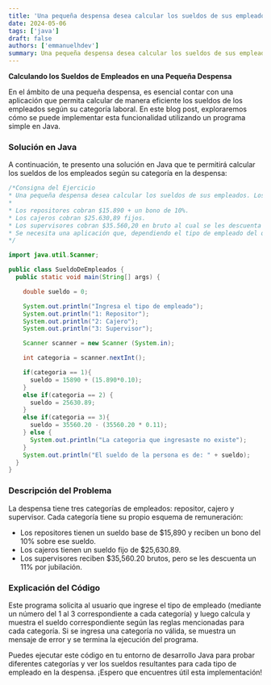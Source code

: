 ```yaml
---
title: 'Una pequeña despensa desea calcular los sueldos de sus empleados java'
date: 2024-05-06
tags: ['java']
draft: false
authors: ['emmanuelhdev']
summary: Una pequeña despensa desea calcular los sueldos de sus empleados. Los puestos de los mismos pueden tener 3 categorías...
---
```



**Calculando los Sueldos de Empleados en una Pequeña Despensa**

En el ámbito de una pequeña despensa, es esencial contar con una aplicación que permita calcular de manera eficiente los sueldos de los empleados según su categoría laboral. En este blog post, exploraremos cómo se puede implementar esta funcionalidad utilizando un programa simple en Java.

### Solución en Java

A continuación, te presento una solución en Java que te permitirá calcular los sueldos de los empleados según su categoría en la despensa:

```java
/*Consigna del Ejercicio
* Una pequeña despensa desea calcular los sueldos de sus empleados. Los puestos de los mismos pueden tener 3 categorías: 1- repositor, 2-cajero y 3-supervisor.
*
* Los repositores cobran $15.890 + un bono de 10%.
* Los cajeros cobran $25.630,89 fijos.
* Los supervisores cobran $35.560,20 en bruto al cual se les descuenta un 11% de jubilación.
* Se necesita una aplicación que, dependiendo el tipo de empleado del que se trate, calcule y muestre en pantalla el correspondiente sueldo.
*/

import java.util.Scanner;

public class SueldoDeEmpleados {
  public static void main(String[] args) {

    double sueldo = 0;

    System.out.println("Ingresa el tipo de empleado");
    System.out.println("1: Repositor");
    System.out.println("2: Cajero");
    System.out.println("3: Supervisor");

    Scanner scanner = new Scanner (System.in);

    int categoria = scanner.nextInt();

    if(categoria == 1){
      sueldo = 15890 + (15.890*0.10);
    }
    else if(categoria == 2) {
      sueldo = 25630.89;
    }
    else if(categoria == 3){
      sueldo = 35560.20 - (35560.20 * 0.11);
    } else {
      System.out.println("La categoria que ingresaste no existe");
    }
    System.out.println("El sueldo de la persona es de: " + sueldo);
  }
}

```

### Descripción del Problema

La despensa tiene tres categorías de empleados: repositor, cajero y supervisor. Cada categoría tiene su propio esquema de remuneración:

- Los repositores tienen un sueldo base de $15,890 y reciben un bono del 10% sobre ese sueldo.
- Los cajeros tienen un sueldo fijo de $25,630.89.
- Los supervisores reciben $35,560.20 brutos, pero se les descuenta un 11% por jubilación.

### Explicación del Código

Este programa solicita al usuario que ingrese el tipo de empleado (mediante un número del 1 al 3 correspondiente a cada categoría) y luego calcula y muestra el sueldo correspondiente según las reglas mencionadas para cada categoría. Si se ingresa una categoría no válida, se muestra un mensaje de error y se termina la ejecución del programa.

Puedes ejecutar este código en tu entorno de desarrollo Java para probar diferentes categorías y ver los sueldos resultantes para cada tipo de empleado en la despensa. ¡Espero que encuentres útil esta implementación!